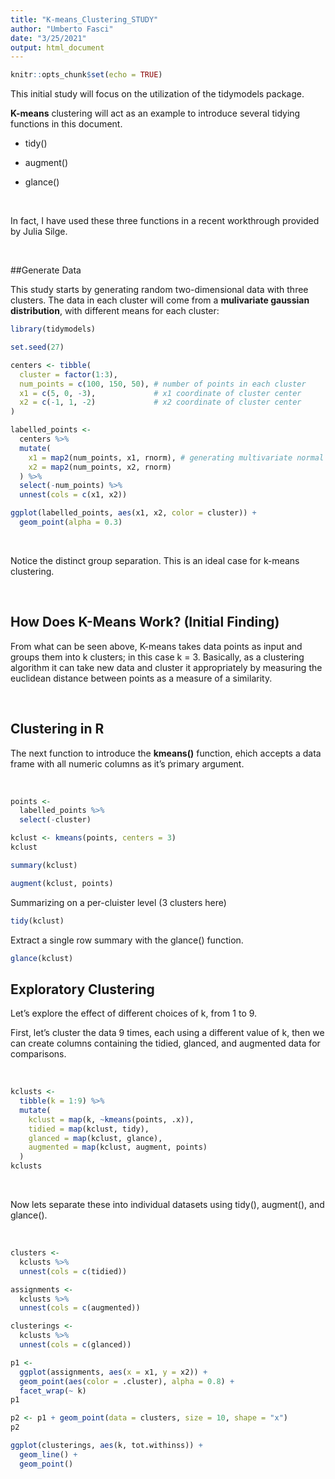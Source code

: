 ```yaml
---
title: "K-means_Clustering_STUDY"
author: "Umberto Fasci"
date: "3/25/2021"
output: html_document
---
```


```r
knitr::opts_chunk$set(echo = TRUE)
```

This initial study will focus on the utilization of the tidymodels package.

**K-means** clustering will act as an example to introduce several tidying
functions in this document.
<br>

- tidy()

- augment()

- glance()

<br>

In fact, I have used these three functions in a recent workthrough provided by
Julia Silge.

<br>

##Generate Data

This study starts by generating random two-dimensional data with three clusters.
The data in each cluster will come from a **mulivariate gaussian distribution**,
with different means for each cluster:

```r
library(tidymodels)

set.seed(27)

centers <- tibble(
  cluster = factor(1:3),
  num_points = c(100, 150, 50), # number of points in each cluster
  x1 = c(5, 0, -3),             # x1 coordinate of cluster center
  x2 = c(-1, 1, -2)             # x2 coordinate of cluster center
)

labelled_points <-
  centers %>%
  mutate(
    x1 = map2(num_points, x1, rnorm), # generating multivariate normal random var.
    x2 = map2(num_points, x2, rnorm)
  ) %>%
  select(-num_points) %>%
  unnest(cols = c(x1, x2))

ggplot(labelled_points, aes(x1, x2, color = cluster)) +
  geom_point(alpha = 0.3)
```
<br>

Notice the distinct group separation. This is an ideal case for k-means
clustering.

<br>

## How Does K-Means Work? (Initial Finding)

From what can be seen above, K-means takes data points as input and groups them
into k clusters; in this case k = 3. Basically, as a clustering algorithm it
can take new data and cluster it appropriately by measuring the euclidean distance
between points as a measure of a similarity.

<br>

## Clustering in R

The next function to introduce the **kmeans()** function, ehich accepts a data
frame with all numeric columns as it's primary argument.

<br>

```r
points <-
  labelled_points %>%
  select(-cluster)

kclust <- kmeans(points, centers = 3)
kclust
```
```r
summary(kclust)
```

```r
augment(kclust, points)
```


Summarizing on a per-cluister level (3 clusters here)
```r
tidy(kclust)
```


Extract a single row summary with the glance() function.
```r
glance(kclust)
```

## Exploratory Clustering

Let's explore the effect of different choices of k, from 1 to 9.
<br>

First, let's cluster the data 9 times, each using a different value of k, then
we can create columns containing the tidied, glanced, and augmented data for
comparisons.

<br>

```r
kclusts <-
  tibble(k = 1:9) %>%
  mutate(
    kclust = map(k, ~kmeans(points, .x)),
    tidied = map(kclust, tidy),
    glanced = map(kclust, glance),
    augmented = map(kclust, augment, points)
  )
kclusts
```
<br>

Now lets separate these into individual datasets using tidy(), augment(), and
glance().

<br>

```r
clusters <-
  kclusts %>%
  unnest(cols = c(tidied))

assignments <-
  kclusts %>%
  unnest(cols = c(augmented))

clusterings <-
  kclusts %>%
  unnest(cols = c(glanced))
```

```r
p1 <-
  ggplot(assignments, aes(x = x1, y = x2)) +
  geom_point(aes(color = .cluster), alpha = 0.8) +
  facet_wrap(~ k)
p1
```


```r
p2 <- p1 + geom_point(data = clusters, size = 10, shape = "x")
p2
```

```r
ggplot(clusterings, aes(k, tot.withinss)) +
  geom_line() +
  geom_point()
```









